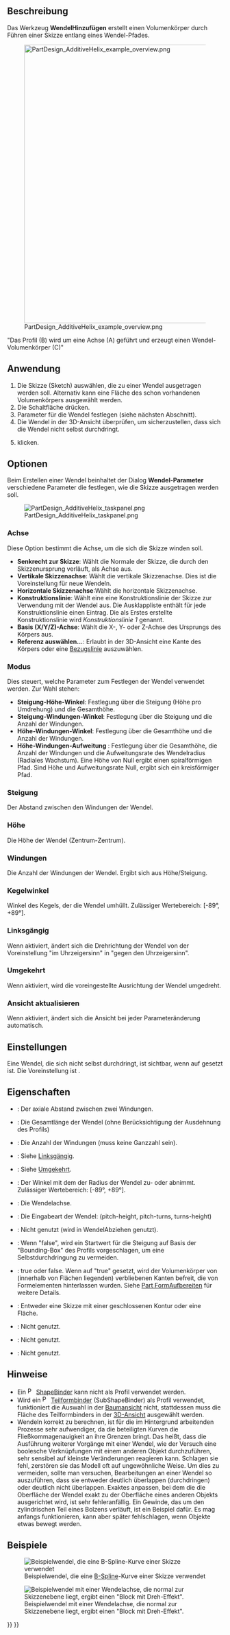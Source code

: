 <languages/>

{{Docnav/de
|[[PartDesign_AdditivePipe/de|RohrHinzufügen]]
|[[PartDesign_AdditiveBox/de|QuaderHinzufügen]]
|[[PartDesign_Workbench/de|PartDesign]]
|IconL=PartDesign_AdditivePipe.svg
|IconR=PartDesign_AdditiveBox.svg
|IconC=Workbench_PartDesign.svg
}}

{{GuiCommand/de
|Name=PartDesign AdditiveHelix
|Name/de=PartDesign WendelHinzufügen
|MenuLocation=Part Design → Objekte hinzufügen → Wendel
|Workbenches=[[PartDesign_Workbench/de|PartDesign]]
|Version=0.19
|SeeAlso=[[PartDesign_SubtractiveHelix/de|PartDesign WendelEntfernen]]
}}

<span id="Description"></span>
==Beschreibung==

Das Werkzeug '''WendelHinzufügen''' erstellt einen Volumenkörper durch Führen einer Skizze entlang eines Wendel-Pfades.

[[File:PartDesign_AdditiveHelix_example_overview.png|none|650px]]

"Das Profil (B) wird um eine Achse (A) geführt und erzeugt einen Wendel-Volumenkörper (C)"

<span id="Usage"></span>
== Anwendung ==

# Die Skizze (Sketch) auswählen, die zu einer Wendel ausgetragen werden soll. Alternativ kann eine Fläche des schon vorhandenen Volumenkörpers ausgewählt werden.
# Die Schaltfläche {{Button|[[Image:PartDesign_AdditiveHelix.svg|16px]] [[PartDesign_AdditiveHelix/de|Wendel]]}} drücken.
# Parameter für die Wendel festlegen (siehe nächsten Abschnitt).
# Die Wendel in der 3D-Ansicht überprüfen, um sicherzustellen, dass sich die Wendel nicht selbst durchdringt.
# {{Button|OK}} klicken.

<span id="Options"></span>
==Optionen==

Beim Erstellen einer Wendel beinhaltet der Dialog '''Wendel-Parameter''' verschiedene Parameter die festlegen, wie die Skizze ausgetragen werden soll.

[[File:PartDesign_AdditiveHelix_taskpanel.png|frame|left]]

<span id="Axis"></span>
===Achse===

Diese Option bestimmt die Achse, um die sich die Skizze winden soll.
* '''Senkrecht zur Skizze''': Wählt die Normale der Skizze, die durch den Skizzenursprung verläuft, als Achse aus. {{Version/de|0.20}}
* '''Vertikale Skizzenachse''': Wählt die vertikale Skizzenachse. Dies ist die Voreinstellung für neue Wendeln.
* '''Horizontale Skizzenachse''':Wählt die horizontale Skizzenachse.
* '''Konstruktionslinie''': Wählt eine eine Konstruktionslinie der Skizze zur Verwendung mit der Wendel aus. Die Ausklappliste enthält für jede Konstruktionslinie einen Eintrag. Die als Erstes erstellte Konstruktionslinie wird ''Konstruktionslinie 1'' genannt.
* '''Basis (X/Y/Z)-Achse''': Wählt die X-, Y- oder Z-Achse des Ursprungs des Körpers aus.
* '''Referenz auswählen...''':  Erlaubt in der 3D-Ansicht eine Kante des Körpers oder eine [[PartDesign_Line|Bezugslinie]] auszuwählen.

<span id="Mode"></span>
===Modus===

Dies steuert, welche Parameter zum Festlegen der Wendel verwendet werden. Zur Wahl stehen:
* '''Steigung-Höhe-Winkel''': Festlegung über die Steigung (Höhe pro Umdrehung) und die Gesamthöhe.
* '''Steigung-Windungen-Winkel''': Festlegung über die Steigung und die Anzahl der Windungen.
* '''Höhe-Windungen-Winkel''': Festlegung über die Gesamthöhe und die Anzahl der Windungen.
* '''Höhe-Windungen-Aufweitung''' {{Version/de|0.20}}: Festlegung über die Gesamthöhe, die Anzahl der Windungen und die Aufweitungsrate des Wendelradius (Radiales Wachstum). Eine Höhe von Null ergibt einen spiralförmigen Pfad. Sind Höhe und Aufweitungsrate Null, ergibt sich ein kreisförmiger Pfad.

<span id="Pitch"></span>
===Steigung===

Der Abstand zwischen den Windungen der Wendel.

<span id="Height"></span>
===Höhe===

Die Höhe der Wendel (Zentrum-Zentrum).

<span id="Turns"></span>
===Windungen===

Die Anzahl der Windungen der Wendel. Ergibt sich aus Höhe/Steigung.

<span id="Cone_Angle"></span>
===Kegelwinkel===

Winkel des Kegels, der die Wendel umhüllt. Zulässiger Wertebereich: [-89°, +89°].

<span id="Left_handed"></span>
===Linksgängig===

Wenn aktiviert, ändert sich die Drehrichtung der Wendel von der Voreinstellung "im Uhrzeigersinn" in "gegen den Uhrzeigersinn".

<span id="Reversed"></span>
===Umgekehrt===

Wenn aktiviert, wird die voreingestellte Ausrichtung der Wendel umgedreht.

<span id="Update_view"></span>
===Ansicht aktualisieren===

Wenn aktiviert, ändert sich die Ansicht bei jeder Parameteränderung  automatisch.

<span id="Preferences"></span>
==Einstellungen==

Eine Wendel, die sich nicht selbst durchdringt, ist sichtbar, wenn {{MenuCommand|Werkzeuge → Parameter bearbeiten... → BaseApp → Preferences → Mod → PartDesign → AdditiveHelixPreview}} auf {{TRUE}} gesetzt ist. Die Voreinstellung ist {{FALSE}}. {{Version/de|0.20}}

<span id="Properties"></span>
==Eigenschaften==

* {{PropertyData/de|Pitch}}: Der axiale Abstand zwischen zwei Windungen.
* {{PropertyData/de|Height}}: Die Gesamtlänge der Wendel (ohne Berücksichtigung der Ausdehnung des Profils) 
* {{PropertyData/de|Turns}}: Die Anzahl der Windungen (muss keine Ganzzahl sein).
* {{PropertyData/de|Left Handed}}: Siehe [[#Linksgängig|Linksgängig]].
* {{PropertyData/de|Reversed}}: Siehe [[#Umgekehrt|Umgekehrt]].
* {{PropertyData/de|Winkel}}: Der Winkel mit dem der Radius der Wendel zu- oder abnimmt. Zulässiger Wertebereich: [-89°, +89°].
* {{PropertyData/de|Reference axis}}: Die Wendelachse.
* {{PropertyData/de|Mode}}: Die Eingabeart der Wendel: (pitch-height, pitch-turns, turns-height)
* {{PropertyData/de|Outside}}: Nicht genutzt (wird in WendelAbziehen genutzt).
* {{PropertyData/de|Has Been Edited}}: Wenn "false", wird ein Startwert für die Steigung auf Basis der "Bounding-Box" des Profils vorgeschlagen, um eine Selbstdurchdringung zu vermeiden.
* {{PropertyData/de|Refine}}: true oder false. Wenn auf "true" gesetzt, wird der Volumenkörper von (innerhalb von Flächen liegenden) verbliebenen Kanten befreit, die von Formelementen hinterlassen wurden. Siehe [[Part_RefineShape/de|Part FormAufbereiten]] für weitere Details.
* {{PropertyData/de|Profile}}: Entweder eine Skizze mit einer geschlossenen Kontur oder eine Fläche. 
* {{PropertyData/de|Midplane}}: Nicht genutzt.
* {{PropertyData/de|Up to face}}: Nicht genutzt.
* {{PropertyData/de|Allow multiple face}}: Nicht genutzt.

<span id="Notes"></span>
==Hinweise==

* Ein [[File:PartDesign_ShapeBinder.svg|16px]] [[PartDesign_ShapeBinder/de|ShapeBinder]] kann nicht als Profil verwendet werden.
* Wird ein [[File:PartDesign_SubShapeBinder.svg|16px]] [[PartDesign_SubShapeBinder/de|Teilformbinder]] (SubShapeBinder) als Profil verwendet, funktioniert die Auswahl in der [[Tree_view/de|Baumansicht]] nicht, stattdessen muss die Fläche des Teilformbinders in der [[3D_view/de|3D-Ansicht]] ausgewählt werden.
* Wendeln korrekt zu berechnen, ist für die im Hintergrund arbeitenden Prozesse sehr aufwendiger, da die beteiligten Kurven die Fließkommagenauigkeit an ihre Grenzen bringt. Das heißt, dass die Ausführung weiterer Vorgänge mit einer Wendel, wie der Versuch eine boolesche Verknüpfungen mit einem anderen Objekt durchzuführen, sehr sensibel auf kleinste Veränderungen reagieren kann. Schlagen sie fehl, zerstören sie das Modell oft auf ungewöhnliche Weise. Um dies zu vermeiden, sollte man versuchen, Bearbeitungen an einer Wendel so auszuführen, dass sie entweder deutlich überlappen (durchdringen) oder deutlich nicht überlappen. Exaktes anpassen, bei dem die die Oberfläche der Wendel exakt zu der Oberfläche eines anderen Objekts ausgerichtet wird, ist sehr fehleranfällig. Ein Gewinde, das um den zylindrischen Teil eines Bolzens verläuft, ist ein Beispiel dafür. Es mag anfangs funktionieren, kann aber später fehlschlagen, wenn Objekte etwas bewegt werden.

<span id="Examples"></span>
==Beispiele==

[[File:PartDesign_AdditiveHelix_example_bspline.png|frame|left|Beispielwendel, die eine [[Sketcher_CreateBSpline/de|B-Spline]]-Kurve einer  Skizze verwendet]]

[[File:PartDesign_AdditiveHelix_example_twisting_pad.png|frame|left|Beispielwendel mit einer Wendelachse, die normal zur Skizzenebene liegt, ergibt  einen "Block mit Dreh-Effekt".]]


{{Docnav/de
|[[PartDesign_AdditivePipe/de|RohrHinzufügen]]
|[[PartDesign_AdditiveBox/de|QuaderHinzufügen]]
|[[PartDesign_Workbench/de|PartDesign]]
|IconL=PartDesign_AdditivePipe.svg
|IconR=PartDesign_AdditiveBox.svg
|IconC=Workbench_PartDesign.svg
}}

{{PartDesign Tools navi{{#translation:}}}}
{{Userdocnavi{{#translation:}}}}